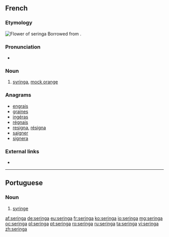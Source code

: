 ==French==

===Etymology===
[[File:Philadelphus_coronarius_MHNT.jpg|thumb|Flower of seringa]]
Borrowed from {{etyl|la|fr}} {{term|syringa|lang=la}}.

===Pronunciation===
* {{IPA|/s(ə)ʁɛ̃ɡa/|lang=fr}}

===Noun===
{{fr-noun|m}}

# {{context|plant|lang=fr}} [[syringa]], [[mock orange]]

===Anagrams===
* [[engrais#French|engrais]]
* [[graines#French|graines]]
* [[ingéras#French|ingéras]]
* [[régnais#French|régnais]]
* [[resigna#French|resigna]], [[résigna#French|résigna]]
* [[saigner#French|saigner]]
* [[signera#French|signera]]

===External links===
* {{R:TLFi}}

----

==Portuguese==

===Noun===
{{pt-noun|f}}

# [[syringe]]

[[af:seringa]]
[[de:seringa]]
[[eu:seringa]]
[[fr:seringa]]
[[ko:seringa]]
[[io:seringa]]
[[mg:seringa]]
[[oc:seringa]]
[[pl:seringa]]
[[pt:seringa]]
[[ro:seringa]]
[[ru:seringa]]
[[ta:seringa]]
[[vi:seringa]]
[[zh:seringa]]